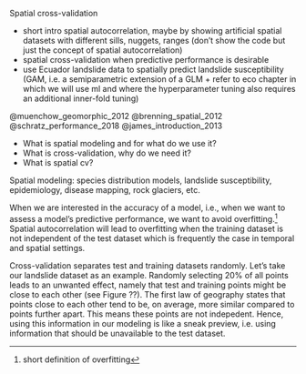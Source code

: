 Spatial cross-validation



- short intro spatial autocorrelation, maybe by showing artificial spatial datasets with different sills, nuggets, ranges (don't show the code but just the concept of spatial autocorrelation)
- spatial cross-validation when predictive performance is desirable 
- use Ecuador landslide data to spatially predict landslide susceptibility (GAM, i.e. a semiparametric extension of a GLM + refer to eco chapter in which we will use ml and where the hyperparameter tuning also requires an additional inner-fold tuning)

@muenchow_geomorphic_2012
@brenning_spatial_2012
@schratz_performance_2018
@james_introduction_2013

- What is spatial modeling and for what do we use it?
- What is cross-validation, why do we need it?
- What is spatial cv?

Spatial modeling: species distribution models, landslide susceptibility, epidemiology, disease mapping, rock glaciers, etc.

When we are interested in the accuracy of a model, i.e., when we want to assess a model's predictive performance, we want to avoid overfitting.^[short definition of overfitting]
Spatial autocorrelation will lead to overfitting when the training dataset is not independent of the test dataset which is frequently the case in temporal and spatial settings.

Cross-validation separates test and training datasets randomly.
Let's take our landslide dataset as an example.
Randomly selecting 20% of all points leads to an unwanted effect, namely that test and training points might be close to each other (see Figure ??).
The first law of geography states that points close to each other tend to be, on average, more similar compared to points further apart.
This means these points are not indepedent.
Hence, using this information in our modeling is like a sneak preview, i.e. using information that should be unavailable to the test dataset.

<!--
Usually people seek to accomplish one of the following aims when using supervised statistical learning techniques: 

1. Spatial prediction of the response variable
2. Inference about the relationship between response and predictors

In the latter case, we need to make sure to comply with all model assumptions (normality, heterogeneity, independence).
Spatial predictions are easier since we can argue that, the predictive performance of a model incorporating a (spatial) correlation structure is on average the same as for a model without a spatial correlation structure.
This is the reason why machine learning techniques (no explicit model assumptions) are so popular when the goal is a good prediction.
-->
